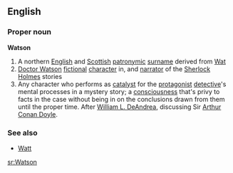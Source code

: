 ==English==

===Proper noun===
'''Watson'''
# A northern [[English]] and [[Scottish]] [[patronymic]] [[surname]] derived from [[Wat]]
# [[w:Doctor Watson|Doctor Watson]] [[fictional]] [[character]] in, and [[narrator]] of the [[w:Sherlock Holmes|Sherlock Holmes]] stories
# Any character who performs as [[catalyst]] for the [[protagonist]] [[detective]]'s mental processes in a mystery story; a [[consciousness]] that's privy to facts in the case without being in on the conclusions drawn from them until the proper time. After [[w:William L. DeAndrea|William L. DeAndrea]], discussing Sir [[w:Arthur Conan Doyle|Arthur Conan Doyle]].

{{wikipedia}}
===See also===
*[[Watt]]

[[sr:Watson]]